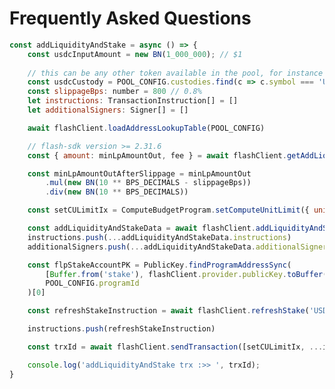 # Frequently Asked Questions

``` javascript copy
const addLiquidityAndStake = async () => {
    const usdcInputAmount = new BN(1_000_000); // $1
    
    // this can be any other token available in the pool, for instance SOL, BTC and ETH
    const usdcCustody = POOL_CONFIG.custodies.find(c => c.symbol === 'USDC')!;
    const slippageBps: number = 800 // 0.8%
    let instructions: TransactionInstruction[] = []
    let additionalSigners: Signer[] = []

    await flashClient.loadAddressLookupTable(POOL_CONFIG)

    // flash-sdk version >= 2.31.6
    const { amount: minLpAmountOut, fee } = await flashClient.getAddLiquidityAmountAndFeeView(usdcInputAmount, POOL_CONFIG.poolAddress, usdcCustody.custodyAccount, POOL_CONFIG);

    const minLpAmountOutAfterSlippage = minLpAmountOut
        .mul(new BN(10 ** BPS_DECIMALS - slippageBps))
        .div(new BN(10 ** BPS_DECIMALS))

    const setCULimitIx = ComputeBudgetProgram.setComputeUnitLimit({ units: 400_000 }) // addLiquidity

    const addLiquidityAndStakeData = await flashClient.addLiquidityAndStake('USDC', usdcInputAmount, minLpAmountOutAfterSlippage, POOL_CONFIG);
    instructions.push(...addLiquidityAndStakeData.instructions)
    additionalSigners.push(...addLiquidityAndStakeData.additionalSigners)

    const flpStakeAccountPK = PublicKey.findProgramAddressSync(
        [Buffer.from('stake'), flashClient.provider.publicKey.toBuffer(), POOL_CONFIG.poolAddress.toBuffer()],
        POOL_CONFIG.programId
    )[0]

    const refreshStakeInstruction = await flashClient.refreshStake('USDC', POOL_CONFIG, [flpStakeAccountPK])

    instructions.push(refreshStakeInstruction)

    const trxId = await flashClient.sendTransaction([setCULimitIx, ...instructions])

    console.log('addLiquidityAndStake trx :>> ', trxId);
}
```
